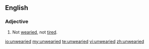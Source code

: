 ==English==
===Adjective===
{{en-adj}}

#Not [[wearied]], not [[tired]].

[[io:unwearied]]
[[my:unwearied]]
[[te:unwearied]]
[[vi:unwearied]]
[[zh:unwearied]]